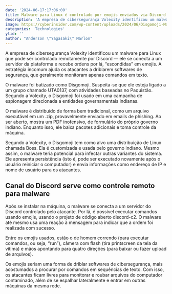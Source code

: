 ```yaml
---
date: '2024-06-17:17:06:00'
title: Malware para Linux é controlado por emojis enviados via Discord
description: 'A empresa de cibersegurança Volexity identificou um malware para Linux que pode ser controlado remotamente por Discord — ele se conecta a um servidor da plataforma e recebe ordens por lá, “escondidas” em emojis. A estratégia incomum ajuda os atacantes a driblarem softwares de segurança, que geralmente monitoram apenas comandos em texto.'
image: https://cyberinsider.com/wp-content/uploads/2024/06/Disgomoji-Malware-Uses-Emojis-to-Execute-Commands-on-Breached-Systems.jpg
categories: 'Technologies'
ytid: ''
author: "Anderson \"Yagasaki\" Marlon"
---
```


A empresa de cibersegurança Volexity identificou um malware para Linux que pode ser controlado remotamente por Discord — ele se conecta a um servidor da plataforma e recebe ordens por lá, “escondidas” em emojis. A estratégia incomum ajuda os atacantes a driblarem softwares de segurança, que geralmente monitoram apenas comandos em texto.

O malware foi batizado como Disgomoji. Suspeita-se que ele esteja ligado a um grupo chamado UTA0137, com atividades baseadas no Paquistão. Segundo a Volexity, o Disgomoji foi usado em uma campanha de espionagem direcionada a entidades governamentais indianas.

O malware é distribuído de forma bem tradicional, como um arquivo executável em um .zip, provavelmente enviado em emails de phishing. Ao ser aberto, mostra um PDF inofensivo, de formulário do próprio governo indiano. Enquanto isso, ele baixa pacotes adicionais e toma controle da máquina.

Segundo a Volexity, o Disgomoji tem como alvo uma distribuição de Linux chamada Boss. Ela é customizada e usada pelo governo indiano. Mesmo assim, o malware teria potencial para infectar outras variantes do sistema. Ele apresenta persistência (isto é, pode ser executado novamente após o usuário reiniciar o computador) e envia informações como endereço de IP e nome de usuário para os atacantes.

## Canal do Discord serve como controle remoto para malware
Após se instalar na máquina, o malware se conecta a um servidor do Discord controlado pelo atacante. Por lá, é possível executar comandos usando emojis, usando o projeto de código aberto discord-c2. O malware até mesmo usa uma reação à mensagem para indicar que a ordem foi realizada com sucesso.

Entre os emojis usados, estão o de homem correndo (para executar comandos, ou seja, “run”), câmera com flash (tira printscreen da tela da vítima) e mãos apontando para quatro direções (para baixar ou fazer upload de arquivos).

Os emojis seriam uma forma de driblar softwares de cibersegurança, mais acostumados a procurar por comandos em sequências de texto. Com isso, os atacantes ficam livres para monitorar e roubar arquivos do computador contaminado, além de se espalhar lateralmente e entrar em outras máquinas da mesma rede.
